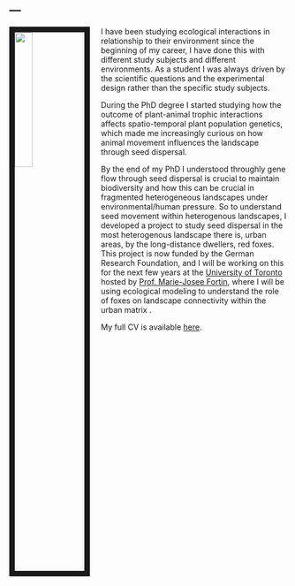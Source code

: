 ---
---
  
<link rel="stylesheet" href="styles.css" type="text/css">
    
<img src="images/tiziana_1.jpg" style="width:25%; border:10px solid; margin-right: 20px" align="left">


I have been studying ecological interactions in relationship to their environment since the beginning of my career, I have done this with different study subjects and different environments. As a student I was always driven by the scientific questions and the experimental design rather than the specific study subjects. 
    
During the PhD degree I started studying how the outcome of plant-animal trophic interactions affects spatio-temporal plant population genetics, which made me increasingly curious on how animal movement influences the landscape through seed dispersal.
    
By the end of my PhD I understood throughly gene flow through seed dispersal is crucial to maintain biodiversity and how this can be crucial in fragmented heterogeneous landscapes under environmental/human pressure. So to understand seed movement within heterogenous landscapes, I developed a project to study seed dispersal in the most heterogenous landscape there is, urban areas, by the long-distance dwellers, red foxes. This project is now funded by the German Research Foundation, and I will be working on this for the next few years at the [University of Toronto](https://www.utoronto.ca/) hosted by [Prof. Marie-Josee Fortin](https://fortin.eeb.utoronto.ca/), where I will be using ecological modeling to understand the role of foxes on landscape connectivity within the urban matrix .
    
My full CV is available [here](files/Academic CV - Tiziana A. Gelmi Candusso_december 2019.pdf).

